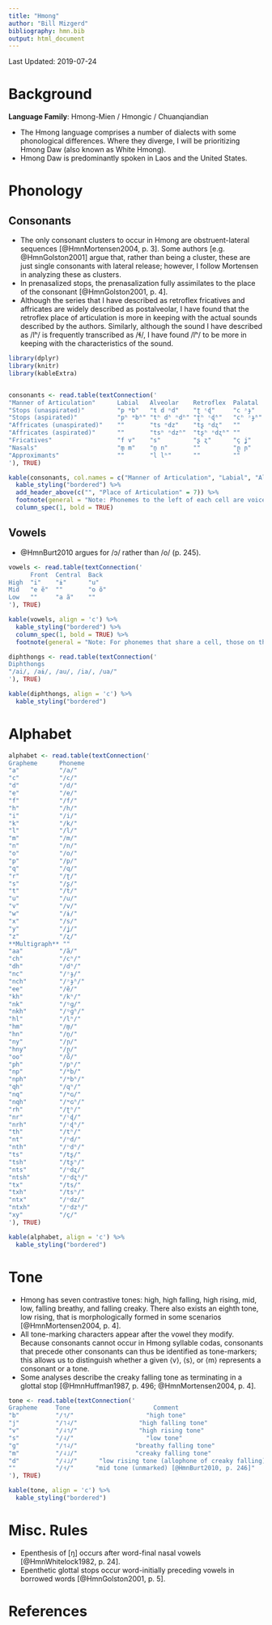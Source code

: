```yaml
---
title: "Hmong"
author: "Bill Mizgerd"
bibliography: hmn.bib
output: html_document
---
```


Last Updated: 2019-07-24

# Background

**Language Family**: Hmong-Mien / Hmongic / Chuanqiandian

* The Hmong language comprises a number of dialects with some phonological differences. Where they diverge, I will be prioritizing Hmong Daw (also known as White Hmong).
* Hmong Daw is predominantly spoken in Laos and the United States.

# Phonology

## Consonants

* The only consonant clusters to occur in Hmong are obstruent-lateral sequences [@HmnMortensen2004, p. 3]. Some authors [e.g. @HmnGolston2001] argue that, rather than being a cluster, these are just single consonants with lateral release; however, I follow Mortensen in analyzing these as clusters.
* In prenasalized stops, the prenasalization fully assimilates to the place of the consonant [@HmnGolston2001, p. 4].
* Although the series that I have described as retroflex fricatives and affricates are widely described as postalveolar, I have found that the retroflex place of articulation is more in keeping with the actual sounds described by the authors. Similarly, although the sound I have described as /lʰ/ is frequently transcribed as /ɬ/, I have found /lʰ/ to be more in keeping with the characteristics of the sound.

```r

library(dplyr)
library(knitr)
library(kableExtra)


consonants <- read.table(textConnection('
"Manner of Articulation"      Labial   Alveolar    Retroflex  Palatal   Velar     Uvular    Glottal
"Stops (unaspirated)"         "p ᵐb"   "t d ⁿd"    "ʈ ᶯɖ"     "c ᶮɟ"    "k ᵑɡ"    "q ᶰɢ"    ""
"Stops (aspirated)"           "pʰ ᵐbʱ" "tʰ dʱ ⁿdʱ" "ʈʰ ᶯɖʱ"   "cʰ ᶮɟʱ"  "kʰ ᵑɡʱ"  "qʰ ᶰɢʱ"  ""
"Affricates (unaspirated)"    ""       "ts ⁿdz"    "tʂ ⁿdʐ"   ""        ""        ""        ""
"Affricates (aspirated)"      ""       "tsʰ ⁿdzʱ"  "tʂʰ ⁿdʐʱ" ""        ""        ""        ""
"Fricatives"                  "f v"    "s"         "ʂ ʐ"      "ç ʝ"     ""        ""        "h"
"Nasals"                      "m̥ m"    "n̥ n"       ""         "ɲ̥ ɲ"     ""        ""        ""
"Approximants"                ""       "l lʰ"      ""         ""        ""        ""        ""
'), TRUE)

kable(consonants, col.names = c("Manner of Articulation", "Labial", "Alveolar", "Retroflex", "Palatal", "Velar", "Uvular", "Glottal"), align = 'c') %>%
  kable_styling("bordered") %>%
  add_header_above(c("", "Place of Articulation" = 7)) %>%
  footnote(general = "Note: Phonemes to the left of each cell are voiceless and phonemes to the right of each cell are voiced. The alveolar stops (unaspirated and aspirated) are ordered voiceless, voiced, pre-nasalized.", general_title = "") %>%
  column_spec(1, bold = TRUE)
```

## Vowels

* @HmnBurt2010 argues for /ɔ/ rather than /o/ (p. 245).

```r
vowels <- read.table(textConnection('
      Front  Central  Back
High  "i"    "ɨ"      "u"
Mid   "e ẽ"  ""       "o õ"
Low   ""     "a ã"    ""
'), TRUE)

kable(vowels, align = 'c') %>%
  kable_styling("bordered") %>%
  column_spec(1, bold = TRUE) %>%
  footnote(general = "Note: For phonemes that share a cell, those on the left are oral and those on the right are nasal.", general_title = "")

diphthongs <- read.table(textConnection('
Diphthongs
"/ai/, /aɨ/, /au/, /ia/, /ua/"
'), TRUE)

kable(diphthongs, align = 'c') %>%
  kable_styling("bordered")
```

# Alphabet

```r

alphabet <- read.table(textConnection('
Grapheme      Phoneme   
"a"           "/a/"    
"c"           "/c/"
"d"           "/d/"   
"e"           "/e/"    
"f"           "/f/"  
"h"           "/h/"  
"i"           "/i/"  
"k"           "/k/"    
"l"           "/l/"   
"m"           "/m/"    
"n"           "/n/"     
"o"           "/o/"   
"p"           "/p/"   
"q"           "/q/"    
"r"           "/ʈ/"   
"s"           "/ʂ/"  
"t"           "/t/"      
"u"           "/u/"  
"v"           "/v/"  
"w"           "/ɨ/"  
"x"           "/s/"    
"y"           "/ʝ/"  
"z"           "/ʐ/"
**Multigraph** ""
"aa"          "/ã/"
"ch"          "/cʰ/"
"dh"          "/dʱ/"  
"nc"          "/ᶮɟ/"  
"nch"         "/ᶮɟʱ/"
"ee"          "/ẽ/"
"kh"          "/kʰ/"  
"nk"          "/ᵑɡ/"  
"nkh"         "/ᵑɡʱ/"
"hl"          "/lʰ/"
"hm"          "/m̥/"
"hn"          "/n̥/"
"ny"          "/ɲ/"  
"hny"         "/ɲ̥/"
"oo"          "/õ/"
"ph"          "/pʰ/"  
"np"          "/ᵐb/"  
"nph"         "/ᵐbʱ/"
"qh"          "/qʰ/"  
"nq"          "/ᶰɢ/"  
"nqh"         "/ᶰɢʱ/"
"rh"          "/ʈʰ/"  
"nr"          "/ᶯɖ/"  
"nrh"         "/ᶯɖʱ/"
"th"          "/tʰ/"  
"nt"          "/ⁿd/"  
"nth"         "/ⁿdʱ/"
"ts"          "/tʂ/"  
"tsh"         "/tʂʰ/"  
"nts"         "/ⁿdʐ/"  
"ntsh"        "/ⁿdʐʱ/"  
"tx"          "/ts/"  
"txh"         "/tsʰ/"  
"ntx"         "/ⁿdz/"  
"ntxh"        "/ⁿdzʱ/"
"xy"          "/ç/"
'), TRUE)

kable(alphabet, align = 'c') %>%
  kable_styling("bordered")
```

# Tone

* Hmong has seven contrastive tones: high, high falling, high rising, mid, low, falling breathy, and falling creaky. There also exists an eighth tone, low rising, that is morphologically formed in some scenarios [@HmnMortensen2004, p. 4].
* All tone-marking characters appear after the vowel they modify. Because consonants cannot occur in Hmong syllable codas, consonants that precede other consonants can thus be identified as tone-markers; this allows us to distinguish whether a given ⟨v⟩, ⟨s⟩, or ⟨m⟩ represents a consonant or a tone.
* Some analyses describe the creaky falling tone as terminating in a glottal stop [@HmnHuffman1987, p. 496; @HmnMortensen2004, p. 4].

```r

tone <- read.table(textConnection('
Grapheme     Tone                       Comment
"b"          "/˦/"                    "high tone"  
"j"          "/˥˨/"                 "high falling tone"  
"v"          "/˨˦/"                 "high rising tone"  
"s"          "/˨/"                    "low tone"
"g"          "/˦˨/"                "breathy falling tone"  
"m"          "/˨˩/"                "creaky falling tone"
"d"          "/˨˩/"      "low rising tone (allophone of creaky falling)"  
""           "/˧/"      "mid tone (unmarked) [@HmnBurt2010, p. 246]"
'), TRUE)

kable(tone, align = 'c') %>%
  kable_styling("bordered")
```

# Misc. Rules

* Epenthesis of [ŋ] occurs after word-final nasal vowels [@HmnWhitelock1982, p. 24].
* Epenthetic glottal stops occur word-initially preceding vowels in borrowed words [@HmnGolston2001, p. 5].

# References
